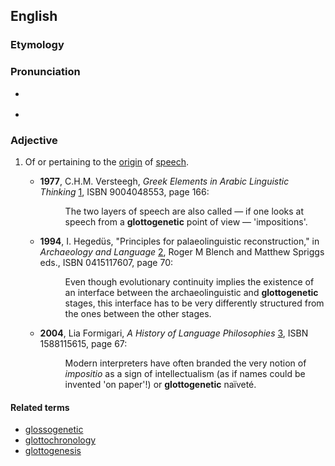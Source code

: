 ==English==

===Etymology===

{{prefix|glotto-|-genetic}}

===Pronunciation===
* {{a|US}} {{IPA|glɑtoʊdʒəˈnɛtɪk}}
*{{rhymes|ɛtɪk}}

===Adjective===
{{en-adj|-}}

# {{philosophy}} Of or pertaining to the [[origin]] of [[speech]].
#*'''1977''', C.H.M. Versteegh, ''Greek Elements in Arabic Linguistic Thinking'' [http://books.google.com/books?id=-4MeAAAAIAAJ], ISBN 9004048553, page 166:
#*:The two layers of speech are also called — if one looks at speech from a '''glottogenetic''' point of view  — 'impositions'. 
#*'''1994''',  I. Hegedüs, "Principles for palaeolinguistic reconstruction," in ''Archaeology and Language'' [http://books.google.com/books?id=mqKrB5_6EtsC], Roger M Blench and Matthew Spriggs eds., ISBN 0415117607, page 70:
#*:Even though evolutionary continuity implies the existence of an interface between the archaeolinguistic and '''glottogenetic''' stages, this interface has to be very differently structured from the ones between the other stages.
#*'''2004''', Lia Formigari, ''A History of Language Philosophies'' [http://books.google.com/books?id=yXHjuThPHjEC], ISBN 1588115615, page 67:
#*:Modern interpreters have often branded the very notion of ''impositio'' as a sign of intellectualism (as if names could be invented 'on paper'!) or '''glottogenetic''' naïveté.

====Related terms====
*[[glossogenetic]]
*[[glottochronology]]
*[[glottogenesis]]